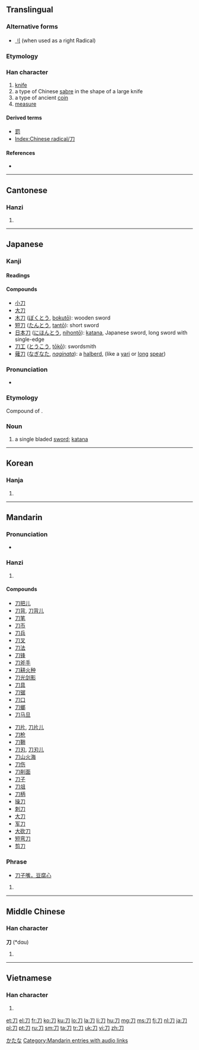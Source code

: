 ==Translingual==
{{stroke order|type=animate}}
===Alternative forms===
* [[刂]] (when used as a right Radical)

===Etymology===
{{liushu|p}}
{{Han etyl}}

===Han character===
{{Han char|rn=18|rad=刀|as=00|sn=2|four=1722<sub>0</sub>|canj=尸竹 (SH)}}

# [[knife]]
# a type of Chinese [[sabre]] in the shape of a large knife
# a type of ancient [[coin]]
# [[measure]]

====Derived terms====
* [[罰]]
* [[Index:Chinese radical/刀]]

====References====
* {{Han ref|kx=0135.240|dkj=01845|dj=0304.040|hdz=10319.120|uh=5200|ud=20992|bh=A44D|bd=42061}}

----

==Cantonese==

===Hanzi===
{{yue-hanzi|jyut=[[dou1]]|y=[[dou1]]}}

# {{defn|lang=yue|sort=刀00}}

----

==Japanese==

===Kanji===
{{ja-kanji|grade=2|rs=刀00}}

====Readings====
{{ja-readings
|on=[[とう]] (tō) (from historical [[たう]] (tau)), [[と]] (to)
|kun=[[かたな]] (katana)
}}

====Compounds====
* [[小刀]]
* [[大刀]]
* [[木刀]] ([[ぼくとう]], [[bokutō]]): wooden sword
* [[短刀]] ([[たんとう]], [[tantō]]): short sword
* [[日本刀]] ([[にほんとう]], [[nihontō]]): [[katana]], Japanese sword, long sword with single-edge
* [[刀工]] ([[とうこう]], [[tōkō]]): swordsmith
* [[薙刀]] ([[なぎなた]], ''[[naginata]]''): a [[halberd]], (like a [[yari]] or [[long]] [[spear]])

===Pronunciation===
* {{IPA|/katana/|lang=ja}}

===Etymology===
Compound of {{compound|lang=ja|sort=かたな|片|t1=one side|tr1=kata|刃|t2=blade|tr2=na}}.

===Noun===
{{ja-noun|k|hira=かたな|rom=katana}}

# a single bladed [[sword]]; [[katana]]

[[Category:ja:Swords|かたな]]

----

==Korean==

===Hanja===
{{ko-hanja|hangeul=[[도]]|eumhun=칼|rv=do|mr=to}}

# {{defn|lang=ko|sort=刀00}}

----

==Mandarin==

===Pronunciation===
* {{audio|zh-dāo.ogg|audio}}

===Hanzi===
{{cmn-hanzi|pin=[[dāo]] ([[dao1]]), [[fèn]] ([[fen4]])|wg=tao<sup>1</sup>, fen<sup>4</sup>}}

# {{defn|lang=cmn|sort=刀00}}

====Compounds====
{{top2}}
* [[刀把儿]]
* [[刀背]], [[刀背儿]]
* [[刀笔]]
* [[刀币]]
* [[刀兵]]
* [[刀叉]]
* [[刀法]]
* [[刀锋]]
* [[刀斧手]]
* [[刀耕火种]]
* [[刀光剑影]]
* [[刀具]]
* [[刀锯]]
* [[刀口]]
* [[刀螂]]
* [[刀马旦]]
{{mid2}}
* [[刀片]], [[刀片儿]]
* [[刀枪]]
* [[刀鞘]]
* [[刀刃]], [[刀刃儿]]
* [[刀山火海]]
* [[刀伤]]
* [[刀削面]]
* [[刀子]]
* [[刀俎]]
* [[刀柄]]
* [[操刀]]
* [[刺刀]]
* [[大刀]]
* [[军刀]]
* [[大砍刀]]
* [[短弯刀]]
* [[剪刀]]
{{bottom}}

===Phrase===
* [[刀子嘴，豆腐心]]

# {{defn|lang=cmn|sort=刀00}}

[[Category:Mandarin entries with audio links]]

----

==Middle Chinese==

===Han character===
'''刀''' (*dɑu)<!--asterisk indicates that this is a reconstructed pronunciation--><!--Unihan database uses the vowel ɑ instead of a; are these the same?-->

# {{defn|lang=zhx-mid|sort=刀00}}

----

==Vietnamese==

===Han character===
{{vi-hantu|[[đao]], [[dao]], [[đeo]]|rs=刀00}}

# {{defn|lang=vi|sort=刀00}}

[[et:刀]]
[[el:刀]]
[[fr:刀]]
[[ko:刀]]
[[ku:刀]]
[[lo:刀]]
[[la:刀]]
[[li:刀]]
[[hu:刀]]
[[mg:刀]]
[[ms:刀]]
[[fj:刀]]
[[nl:刀]]
[[ja:刀]]
[[pl:刀]]
[[pt:刀]]
[[ru:刀]]
[[sm:刀]]
[[ta:刀]]
[[tr:刀]]
[[uk:刀]]
[[vi:刀]]
[[zh:刀]]